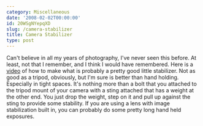 ```yaml
---
category: Miscellaneous
date: '2008-02-02T00:00:00'
id: 20WSgNYepqXD
slug: /camera-stabilizer
title: Camera Stabilizer
type: post
---
```


Can't believe in all my years of photography, I've never seen this
before. At least, not that I remember, and I think I would have
remembered. Here is a
[video](http://www.metacafe.com/watch/1041948/1_image_stabilizer_for_any_camera_lose_the_tripod/)
of how to make what is probably a pretty good little stabilizer.
Not as good as a tripod, obviously, but I'm sure is better than
hand holding. Especially in tight spaces. It's nothing more than a
bolt that you attached to the tripod mount of your camera with a
sting attached that has a weight at the other end. You just drop
the weight, step on it and pull up against the sting to provide
some stability. If you are using a lens with image stabilization
built in, you can probably do some pretty long hand held exposures.